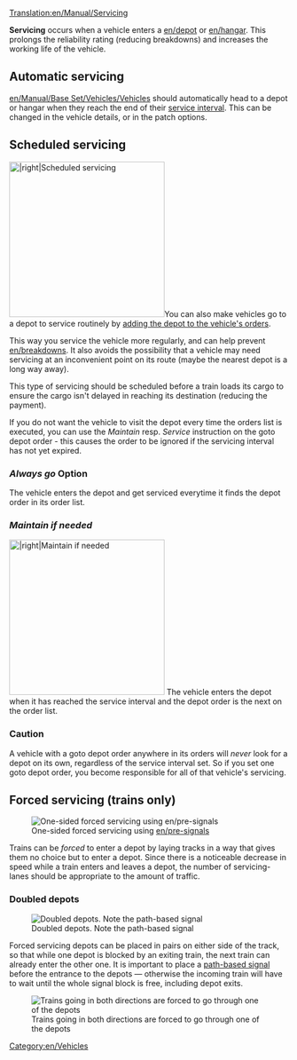 [[Translation:en/Manual/Servicing]]

'''Servicing''' occurs when a vehicle enters a [[en/depot]] or [[en/hangar]]. This prolongs the reliability rating (reducing breakdowns) and increases the working life of the vehicle.

==Automatic servicing==
[[en/Manual/Base Set/Vehicles/Vehicles]] should automatically head to a depot or hangar when they reach the end of their [[en/Archive/Manual/Settings/Advanced Settings/Vehicles#Servicing|service interval]]. This can be changed in the vehicle details, or in the patch options.

==Scheduled servicing==
[[File:en/Scheduled servicing.png|thumb|280px||right|Scheduled servicing]]You can also make vehicles go to a depot to service routinely by [[en/Archive/Manual/Settings/Allow goto depot orders|adding the depot to the vehicle's orders]]. 

This way you service the vehicle more regularly, and can help prevent [[en/breakdowns]]. It also avoids the possibility that a vehicle may need servicing at an inconvenient point on its route (maybe the nearest depot is a long way away). 

This type of servicing should be scheduled before a train loads its cargo to ensure the cargo isn't delayed in reaching its destination (reducing the payment).

If you do not want the vehicle to visit the depot every time the orders list is executed, you can use the ''Maintain'' resp. ''Service'' instruction on the goto depot order - this causes the order to be ignored if the servicing interval has not yet expired.

=== ''Always go'' Option ===
The vehicle enters the depot and get serviced everytime it finds the depot order in its order list. 

=== ''Maintain if needed'' ===
[[File:en/Depot-order.png|thumb|280px||right|Maintain if needed]]
The vehicle enters the depot when it has reached the service interval and the depot order is the next on the order list.

=== Caution ===

A vehicle with a goto depot order anywhere in its orders will ''never'' look for a depot on its own, regardless of the service interval set. So if you set one goto depot order, you become responsible for all of that vehicle's servicing.

==Forced servicing (trains only)==

[[File:en/Forced servicing.png|thumb|right|One-sided forced servicing using [[en/pre-signals]]]]

Trains can be ''forced'' to enter a depot by laying tracks in a way that gives them no choice but to enter a depot. Since there is a noticeable decrease in speed while a train enters and leaves a depot, the number of servicing-lanes should be appropriate to the amount of traffic.

=== Doubled depots ===

[[File:en/Double-depot.png|thumb|right|Doubled depots. Note the path-based signal]]

Forced servicing depots can be placed in pairs on either side of the track, so that while one depot is blocked by an exiting train, the next train can already enter the other one. It is important to place a [[en/Manual/Signals#Path_signals|path-based signal]] before the entrance to the depots — otherwise the incoming train will have to wait until the whole signal block is free, including depot exits.

[[File:en/Forced-servicing.png|thumb|right|right|Trains going in both directions are forced to go through one of the depots]]
 
[[Category:en/Vehicles]]